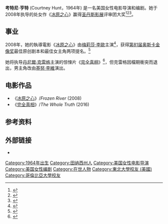 {{Infobox person
| name        = Courtney Hunt
| image       = <!-- just the filename, without the File: or Image: prefix or enclosing [[brackets|brackets]] -->
| alt         = 
| caption     = 
| birth_date  = {{Birth year and age|1964}}<ref>{{cite web|url=http://www.filmfestivalrotterdam.com/en/persons/courtney-hunt/|title=Courtney Hunt|work=[[International_Film_Festival_Rotterdam|International Film Festival Rotterdam]]|accessdate=March 23, 2014|archive-date=2014-03-23|archive-url=https://web.archive.org/web/20140323174415/http://www.filmfestivalrotterdam.com/en/persons/courtney-hunt/|dead-url=no}}</ref>
| birth_place =[[田納西州|田納西州]] [[孟菲斯_(田納西州)|孟菲斯]]
| occupation  = [[电影导演|电影导演]]、 [[编剧|编剧]]
| known_for   = 
}}
'''考特尼·亨特''' (Courtney Hunt，1964年)  是一名美国女性电影导演和编剧。她于2008年执导的处女作《[[冰原之心|冰原之心]]》赢得[[圣丹斯影展|圣丹斯影展]]评审团大奖<ref>{{cite web|url=http://www.screendaily.com/reviews/us-americas/features/frozen-river/4037881.article|title=Frozen River - Reviews - Screen|work=[[Screen_International|Screen International]]|first=David|last=D'Arcy|date=March 20, 2008|access-date=2014-03-25|archive-date=2018-05-23|archive-url=https://web.archive.org/web/20180523172756/https://www.screendaily.com/reviews/us-americas/features/frozen-river/4037881.article|dead-url=no}}</ref><ref>{{cite web|url=http://www.vulture.com/2008/12/indie_spirit_tk.html|title='Rachel' and 'River' Smell Like Independent Spirit|work=[[Vulture.com|Vulture.com]]|first=Mark|last=Graham|date=December 2, 2008|access-date=2014-03-25|archive-date=2020-11-29|archive-url=https://web.archive.org/web/20201129143219/https://www.vulture.com/2008/12/indie_spirit_tk.html|dead-url=no}}</ref><ref>{{cite web|url=http://articles.chicagotribune.com/2008-01-27/news/0801260689_1_audience-award-documentary-prize-sundance-film-festival|title=Sundance honors 'River' and 'Water'|work=[[Chicago_Tribune|Chicago Tribune]]|first=Michael|last=Phillips|date=January 27, 2008|accessdate=2014-03-25|archive-date=2014-03-16|archive-url=https://web.archive.org/web/20140316110409/http://articles.chicagotribune.com/2008-01-27/news/0801260689_1_audience-award-documentary-prize-sundance-film-festival|dead-url=no}}</ref>。

==事业==
2008年，她的執導電影《[[冰原之心|冰原之心]]》由[[梅莉莎·李歐|梅莉莎·李歐]]主演<ref>{{cite web|url=http://www.nytimes.com/2008/08/01/movies/01froz.html|title=Only a Few More Smuggling Days Left Before Christmas? It's Not a Wonderful Life|work=[[The_New_York_Times|The New York Times]]|first=Stephen|last=Holden|date=August 1, 2008|access-date=2014-03-25|archive-date=2021-04-28|archive-url=https://web.archive.org/web/20210428130343/https://www.nytimes.com/2008/08/01/movies/01froz.html|dead-url=no}}</ref>，获得[[第81届奥斯卡金像奖|第81届奥斯卡金像奖]]最佳原创剧本和最佳女主角两项提名。<ref>{{cite web|url=http://www.theguardian.com/film/2009/feb/06/first-sight-courtney-hunt-oscars|title=First sight: Courtney Hunt|work=[[The_Guardian|The Guardian]]|first=Cath|last=Clarke|date=February 5, 2009|access-date=2014-03-25|archive-date=2016-03-04|archive-url=https://web.archive.org/web/20160304085547/http://www.theguardian.com/film/2009/feb/06/first-sight-courtney-hunt-oscars|dead-url=no}}</ref>

她将执导[[丹尼爾·克雷格|丹尼爾·克雷格]]主演的惊悚片《[[完全真相|完全真相]]》<ref>{{cite web|url=http://variety.com/2014/film/news/renee-zellweger-joining-daniel-craig-in-the-whole-truth-1201127423/|title=Renee Zellweger Joining Daniel Craig in 'The Whole Truth'|work=[[Variety_(magazine)|Variety]]|first=Dave|last=McNary|date=March 6, 2014|access-date=2014-03-25|archive-date=2018-06-22|archive-url=https://web.archive.org/web/20180622140056/https://variety.com/2014/film/news/renee-zellweger-joining-daniel-craig-in-the-whole-truth-1201127423/|dead-url=no}}</ref>，但克雷格因檔期衝突而退出，男主角改由[[基努·李維|基努·李維]]演出。

==电影作品==
*《[[冰原之心|冰原之心]]》/''Frozen River'' (2008)
*《[[完全真相|完全真相]]》/''The Whole Truth'' (2016)

==参考资料==
{{reflist}}

==外部链接==
* {{IMDb name|2581581}}

{{Authority control}}
{{DEFAULTSORT:Hunt, Courtney}}
[[Category:1964年出生|Category:1964年出生]]
[[Category:田纳西州人|Category:田纳西州人]]
[[Category:美国女性电影导演|Category:美国女性电影导演]]
[[Category:美国女性编剧|Category:美国女性编剧]]
[[Category:在世人物|Category:在世人物]]
[[Category:東北大學校友_(美國)|Category:東北大學校友 (美國)]]
[[Category:哥倫比亞大學校友|Category:哥倫比亞大學校友]]